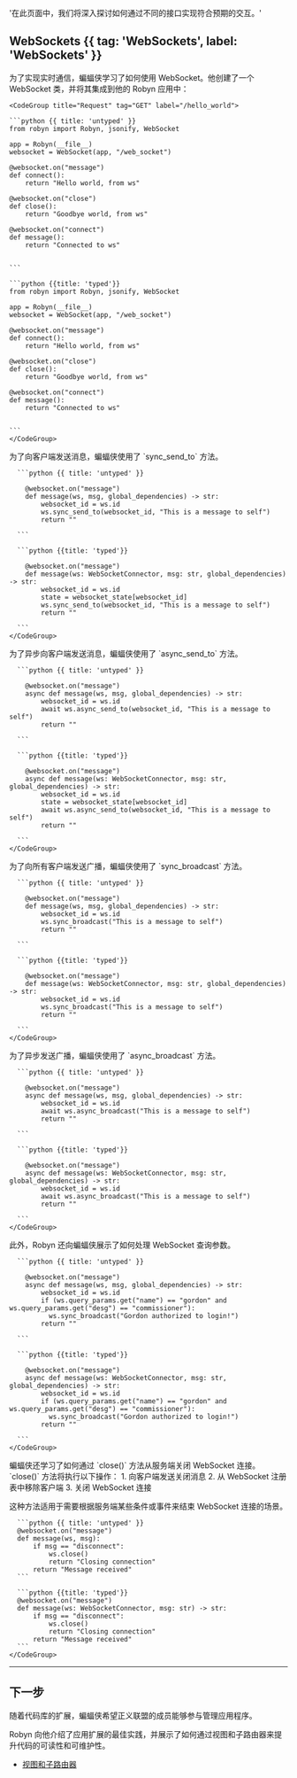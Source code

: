   '在此页面中，我们将深入探讨如何通过不同的接口实现符合预期的交互。'

## WebSockets {{ tag: 'WebSockets', label: 'WebSockets' }}

<Row>
<Col>
为了实现实时通信，蝙蝠侠学习了如何使用 WebSocket。他创建了一个 WebSocket 类，并将其集成到他的 Robyn 应用中：
</Col>
  <Col sticky>

    <CodeGroup title="Request" tag="GET" label="/hello_world">

    ```python {{ title: 'untyped' }}
    from robyn import Robyn, jsonify, WebSocket

    app = Robyn(__file__)
    websocket = WebSocket(app, "/web_socket")

    @websocket.on("message")
    def connect():
        return "Hello world, from ws"

    @websocket.on("close")
    def close():
        return "Goodbye world, from ws"

    @websocket.on("connect")
    def message():
        return "Connected to ws"


    ```

    ```python {{title: 'typed'}}
    from robyn import Robyn, jsonify, WebSocket

    app = Robyn(__file__)
    websocket = WebSocket(app, "/web_socket")

    @websocket.on("message")
    def connect():
        return "Hello world, from ws"

    @websocket.on("close")
    def close():
        return "Goodbye world, from ws"

    @websocket.on("connect")
    def message():
        return "Connected to ws"


    ```
    </CodeGroup>

  </Col>
</Row>
<Row>

  <Col>
    为了向客户端发送消息，蝙蝠侠使用了 `sync_send_to` 方法。
  </Col>
  <Col sticky>
    <CodeGroup title="Request" tag="GET" label="/hello_world">

      ```python {{ title: 'untyped' }}

        @websocket.on("message")
        def message(ws, msg, global_dependencies) -> str:
            websocket_id = ws.id
            ws.sync_send_to(websocket_id, "This is a message to self")
            return ""

      ```

      ```python {{title: 'typed'}}

        @websocket.on("message")
        def message(ws: WebSocketConnector, msg: str, global_dependencies) -> str:
            websocket_id = ws.id
            state = websocket_state[websocket_id]
            ws.sync_send_to(websocket_id, "This is a message to self")
            return ""

      ```
    </CodeGroup>

  </Col>
</Row>

<Row>

  <Col>
    为了异步向客户端发送消息，蝙蝠侠使用了 `async_send_to` 方法。
  </Col>
  <Col sticky>
    <CodeGroup title="Request" tag="GET" label="/hello_world">

      ```python {{ title: 'untyped' }}

        @websocket.on("message")
        async def message(ws, msg, global_dependencies) -> str:
            websocket_id = ws.id
            await ws.async_send_to(websocket_id, "This is a message to self")
            return ""

      ```

      ```python {{title: 'typed'}}

        @websocket.on("message")
        async def message(ws: WebSocketConnector, msg: str, global_dependencies) -> str:
            websocket_id = ws.id
            state = websocket_state[websocket_id]
            await ws.async_send_to(websocket_id, "This is a message to self")
            return ""

      ```
    </CodeGroup>

  </Col>
</Row>

<Row>
  <Col>
    为了向所有客户端发送广播，蝙蝠侠使用了 `sync_broadcast` 方法。
  </Col>
  <Col sticky>
    <CodeGroup title="Request" tag="GET" label="/hello_world">

      ```python {{ title: 'untyped' }}

        @websocket.on("message")
        def message(ws, msg, global_dependencies) -> str:
            websocket_id = ws.id
            ws.sync_broadcast("This is a message to self")
            return ""

      ```

      ```python {{title: 'typed'}}

        @websocket.on("message")
        def message(ws: WebSocketConnector, msg: str, global_dependencies) -> str:
            websocket_id = ws.id
            ws.sync_broadcast("This is a message to self")
            return ""

      ```
    </CodeGroup>

  </Col>
</Row>

<Row>
  <Col>
    为了异步发送广播，蝙蝠侠使用了 `async_broadcast` 方法。
  </Col>
  <Col sticky>
    <CodeGroup title="Request" tag="GET" label="/hello_world">

      ```python {{ title: 'untyped' }}

        @websocket.on("message")
        async def message(ws, msg, global_dependencies) -> str:
            websocket_id = ws.id
            await ws.async_broadcast("This is a message to self")
            return ""

      ```

      ```python {{title: 'typed'}}

        @websocket.on("message")
        async def message(ws: WebSocketConnector, msg: str, global_dependencies) -> str:
            websocket_id = ws.id
            await ws.async_broadcast("This is a message to self")
            return ""

      ```
    </CodeGroup>

  </Col>
</Row>

<Row>
  <Col>
    此外，Robyn 还向蝙蝠侠展示了如何处理 WebSocket 查询参数。
  </Col>
  <Col sticky>
    <CodeGroup title="Request" tag="GET" label="/hello_world?name=gordon&desg=commissioner">

      ```python {{ title: 'untyped' }}

        @websocket.on("message")
        async def message(ws, msg, global_dependencies) -> str:
            websocket_id = ws.id
            if (ws.query_params.get("name") == "gordon" and ws.query_params.get("desg") == "commissioner"):
              ws.sync_broadcast("Gordon authorized to login!")
            return ""

      ```

      ```python {{title: 'typed'}}

        @websocket.on("message")
        async def message(ws: WebSocketConnector, msg: str, global_dependencies) -> str:
            websocket_id = ws.id
            if (ws.query_params.get("name") == "gordon" and ws.query_params.get("desg") == "commissioner"):
              ws.sync_broadcast("Gordon authorized to login!")
            return ""

      ```
    </CodeGroup>

  </Col>
</Row>

<Row>
  <Col>
    蝙蝠侠还学习了如何通过 `close()` 方法从服务端关闭 WebSocket 连接。`close()` 方法将执行以下操作：
1. 向客户端发送关闭消息
2. 从 WebSocket 注册表中移除客户端
3. 关闭 WebSocket 连接

这种方法适用于需要根据服务端某些条件或事件来结束 WebSocket 连接的场景。

  </Col>
  <Col>
    <CodeGroup title="Request" tag="GET" label="/hello_world">

      ```python {{ title: 'untyped' }}
      @websocket.on("message")
      def message(ws, msg):
          if msg == "disconnect":
              ws.close()
              return "Closing connection"
          return "Message received"
      ```

      ```python {{title: 'typed'}}
      @websocket.on("message")
      def message(ws: WebSocketConnector, msg: str) -> str:
          if msg == "disconnect":
              ws.close()
              return "Closing connection"
          return "Message received"
      ```
    </CodeGroup>

  </Col>
</Row>

---

## 下一步

随着代码库的扩展，蝙蝠侠希望正义联盟的成员能够参与管理应用程序。

Robyn 向他介绍了应用扩展的最佳实践，并展示了如何通过视图和子路由器来提升代码的可读性和可维护性。

- [视图和子路由器](/documentation/zh/api_reference/views)
